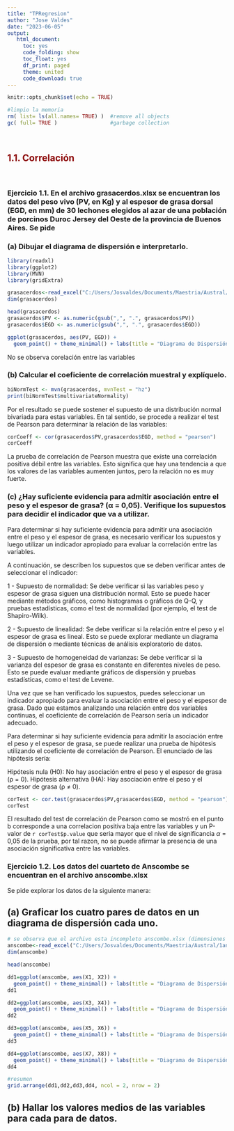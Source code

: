 ---
title: "TPRegresion"
author: "Jose Valdes"
date: "2023-06-05"
output:
   html_document:
     toc: yes
     code_folding: show
     toc_float: yes
     df_print: paged
     theme: united
     code_download: true
---

```{r setup, include=FALSE}
knitr::opts_chunk$set(echo = TRUE)
```



```{r}
#limpio la memoria
rm( list= ls(all.names= TRUE) )  #remove all objects
gc( full= TRUE )                 #garbage collection
```



<br>

## <span style="color:darkred">1.1. Correlación</span>

<br>

### Ejercicio 1.1. En el archivo grasacerdos.xlsx se encuentran los datos del peso vivo (PV, en Kg) y al espesor de grasa dorsal (EGD, en mm) de 30 lechones elegidos al azar de una población de porcinos Duroc Jersey del Oeste de la provincia de Buenos Aires. Se pide

### (a) Dibujar el diagrama de dispersión e interpretarlo.

```{r}
library(readxl)
library(ggplot2)
library(MVN)
library(gridExtra)

grasacerdos<-read_excel("C:/Users/Josvaldes/Documents/Maestria/Austral/1ano/regresionAvanzada/TPRegresion/TPRegresion/grasacerdos.xlsx")
dim(grasacerdos)
```

```{r}
head(grasacerdos)
grasacerdos$PV <- as.numeric(gsub(",", ".", grasacerdos$PV))
grasacerdos$EGD <- as.numeric(gsub(",", ".", grasacerdos$EGD))
```
```{r}
ggplot(grasacerdos, aes(PV, EGD)) + 
  geom_point() + theme_minimal() + labs(title = "Diagrama de Dispersión Peso de Cerdos vs Grasa Dorsal")
```


No se observa corelación entre las variables

### (b) Calcular el coeficiente de correlación muestral y explíquelo.

```{r}

biNormTest <- mvn(grasacerdos, mvnTest = "hz")
print(biNormTest$multivariateNormality)
```

Por el resultado se puede sostener el supuesto de una distribución normal bivariada para estas variables. En tal sentido, se procede a realizar el test de Pearson para determinar la relación de las variables:

```{r}
corCoeff <- cor(grasacerdos$PV,grasacerdos$EGD, method = "pearson")
corCoeff
```
La prueba de correlación de Pearson muestra que existe una correlación positiva débil entre las variables. Esto significa que hay una tendencia a que los valores de las variables aumenten juntos, pero la relación no es muy fuerte.

### (c) ¿Hay suficiente evidencia para admitir asociación entre el peso y el espesor de grasa? (α = 0,05). Verifique los supuestos para decidir el indicador que va a utilizar.

Para determinar si hay suficiente evidencia para admitir una asociación entre el peso y el espesor de grasa, es necesario verificar los supuestos y luego utilizar un indicador apropiado para evaluar la correlación entre las variables.

A continuación, se describen los supuestos que se deben verificar antes de seleccionar el indicador:

1 - Supuesto de normalidad: Se debe verificar si las variables peso y espesor de grasa siguen una distribución normal. Esto se puede hacer mediante métodos gráficos, como histogramas o gráficos de Q-Q, y pruebas estadísticas, como el test de normalidad (por ejemplo, el test de Shapiro-Wilk).

2 - Supuesto de linealidad: Se debe verificar si la relación entre el peso y el espesor de grasa es lineal. Esto se puede explorar mediante un diagrama de dispersión o mediante técnicas de análisis exploratorio de datos.

3 - Supuesto de homogeneidad de varianzas: Se debe verificar si la varianza del espesor de grasa es constante en diferentes niveles de peso. Esto se puede evaluar mediante gráficos de dispersión y pruebas estadísticas, como el test de Levene.

Una vez que se han verificado los supuestos, puedes seleccionar un indicador apropiado para evaluar la asociación entre el peso y el espesor de grasa. Dado que estamos analizando una relación entre dos variables continuas, el coeficiente de correlación de Pearson sería un indicador adecuado.

Para determinar si hay suficiente evidencia para admitir la asociación entre el peso y el espesor de grasa, se puede realizar una prueba de hipótesis utilizando el coeficiente de correlación de Pearson. El enunciado de las hipótesis sería:

Hipótesis nula (H0): No hay asociación entre el peso y el espesor de grasa (ρ = 0).
Hipótesis alternativa (HA): Hay asociación entre el peso y el espesor de grasa (ρ ≠ 0).

```{r}
corTest <- cor.test(grasacerdos$PV,grasacerdos$EGD, method = "pearson") 
corTest
```
El resultado del test de correlación de Pearson como se mostró en el punto b corresponde a una correlacion positiva baja entre las variables y un P-valor de `r corTest$p.value` que seria mayor que el nivel de significancia $\alpha$ = 0,05 de la prueba, por tal razon, no se puede afirmar la presencia de una asociación significativa entre las variables.


### Ejercicio 1.2. Los datos del cuarteto de Anscombe se encuentran en el archivo anscombe.xlsx

Se pide explorar los datos de la siguiente manera:

## (a) Graficar los cuatro pares de datos en un diagrama de dispersión cada uno.

```{r}
# se observa que el archivo esta incompleto anscombe.xlsx (dimensiones 6x8), se busca en internet y se trabaja con Anscombe's Quartet.xlsx (dimensiones 12x8)
anscombe<-read_excel("C:/Users/Josvaldes/Documents/Maestria/Austral/1ano/regresionAvanzada/TPRegresion/TPRegresion/Anscombe's Quartet.xlsx")
dim(anscombe)
```

```{r}
head(anscombe)
```

```{r}
dd1=ggplot(anscombe, aes(X1, X2)) + 
  geom_point() + theme_minimal() + labs(title = "Diagrama de Dispersión X1 vs X2")
dd1
```

```{r}
dd2=ggplot(anscombe, aes(X3, X4)) + 
  geom_point() + theme_minimal() + labs(title = "Diagrama de Dispersión X3 vs X4")
dd2
```
```{r}
dd3=ggplot(anscombe, aes(X5, X6)) + 
  geom_point() + theme_minimal() + labs(title = "Diagrama de Dispersión X5 vs X6")
dd3
```

```{r}
dd4=ggplot(anscombe, aes(X7, X8)) + 
  geom_point() + theme_minimal() + labs(title = "Diagrama de Dispersión X7 vs X8")
dd4
```

```{r}
#resumen
grid.arrange(dd1,dd2,dd3,dd4, ncol = 2, nrow = 2)
```


## (b) Hallar los valores medios de las variables para cada para de datos.
